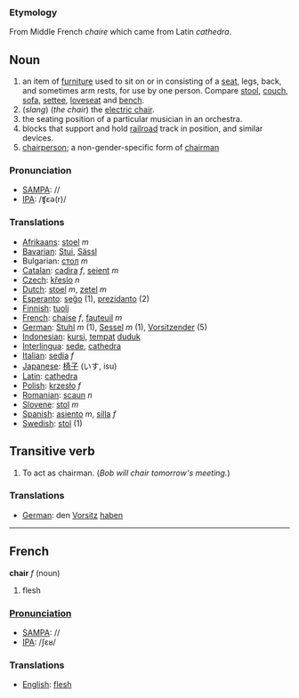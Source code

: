 === Etymology ===
From Middle French ''chaire'' which came from Latin ''cathedra''.

== Noun ==
#an item of [[furniture]] used to sit on or in consisting of a [[seat]], legs, back, and sometimes arm rests, for use by one person.  Compare [[stool]], [[couch]], [[sofa]], [[settee]], [[loveseat]] and [[bench]]. 
#(''slang'') (''the chair'') the [[electric chair]].
#the seating position of a particular musician in an orchestra.
#blocks that support and hold [[railroad]] track in position, and similar devices.
#[[chairperson]]; a non-gender-specific form of [[chairman]]

===Pronunciation===
*[[w:SAMPA|SAMPA]]: //
*[[w:IPA|IPA]]: /ʧεə(r)/

===Translations===
*[[Afrikaans]]: [[stoel]] ''m''
*[[Bavarian]]: [[Stui]], [[Sässl]]
*Bulgarian: [[стол]] ''m''
*[[Catalan]]: [[cadira]] ''f'', [[seient]] ''m''
*[[Czech]]: [[křeslo]] ''n''
*[[Dutch]]: [[stoel]] ''m'', [[zetel]] ''m''
*[[Esperanto]]: [[seĝo]] (1), [[prezidanto]] (2)
*[[Finnish]]: [[tuoli]]
*[[French]]: [[chaise]] ''f'', [[fauteuil]] ''m''
*[[German]]: [[Stuhl]] ''m'' (1), [[Sessel]] ''m'' (1), [[Vorsitzender]] (5)
*[[Indonesian]]: [[kursi]], [[tempat]] [[duduk]]
*[[Interlingua]]: [[sede]], [[cathedra]]
*[[Italian]]: [[sedia]] ''f''
*[[Japanese]]: [[椅子]] (いす, isu)
*[[Latin]]: [[cathedra]]
*[[Polish]]: [[krzesło]] ''f''
*[[Romanian]]: [[scaun]] ''n''
*[[Slovene]]: [[stol]] ''m''
*[[Spanish]]: [[asiento]] ''m'', [[silla]] ''f''
*[[Swedish]]: [[stol]] (1)

==Transitive verb==
# To act as chairman.  (''Bob will chair tomorrow's meeting.'')

===Translations===
*[[German]]: den [[Vorsitz]] [[haben]]


----

== French ==

'''chair''' ''f'' (noun)

# flesh

===[[Pronunciation]]===
*[[w:SAMPA|SAMPA]]: //
*[[w:IPA|IPA]]: /ʃɛʁ/

===Translations===
*[[English]]: [[flesh]]